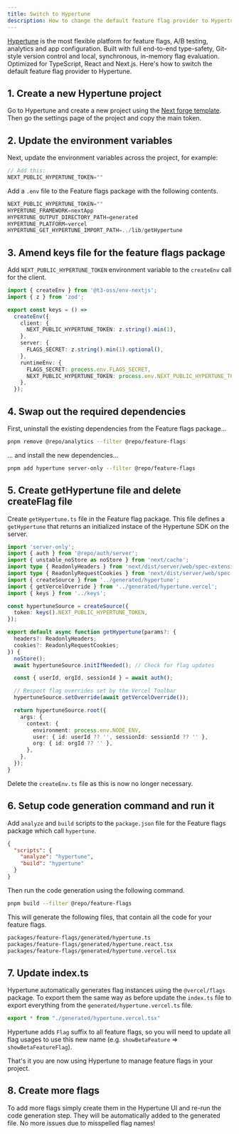 ```yaml
---
title: Switch to Hypertune
description: How to change the default feature flag provider to Hypertune.
---
```


[Hypertune](https://www.hypertune.com/) is the most flexible platform for feature flags, A/B testing, analytics and app configuration. Built with full end-to-end type-safety, Git-style version control and local, synchronous, in-memory flag evaluation. Optimized for TypeScript, React and Next.js. Here's how to switch the default feature flag provider to Hypertune.

## 1. Create a new Hypertune project
Go to Hypertune and create a new project using the [Next forge template](https://app.hypertune.com/?new_project=1&new_project_template=next-forge). Then go the settings page of the project and copy the main token.

## 2. Update the environment variables

Next, update the environment variables across the project, for example:

```js apps/app/.env
// Add this:
NEXT_PUBLIC_HYPERTUNE_TOKEN=""
```

Add a `.env` file to the Feature flags package with the following contents.

```js packages/feature-flags/.env
NEXT_PUBLIC_HYPERTUNE_TOKEN=""
HYPERTUNE_FRAMEWORK=nextApp
HYPERTUNE_OUTPUT_DIRECTORY_PATH=generated
HYPERTUNE_PLATFORM=vercel
HYPERTUNE_GET_HYPERTUNE_IMPORT_PATH=../lib/getHypertune
```

## 3. Amend keys file for the feature flags package

Add `NEXT_PUBLIC_HYPERTUNE_TOKEN` environment variable to the `createEnv` call for the client.

<CodeGroup>

```ts packages/feature-flags/keys.ts {6-8,14}
import { createEnv } from '@t3-oss/env-nextjs';
import { z } from 'zod';

export const keys = () =>
  createEnv({
    client: {
      NEXT_PUBLIC_HYPERTUNE_TOKEN: z.string().min(1),
    },
    server: {
      FLAGS_SECRET: z.string().min(1).optional(),
    },
    runtimeEnv: {
      FLAGS_SECRET: process.env.FLAGS_SECRET,
      NEXT_PUBLIC_HYPERTUNE_TOKEN: process.env.NEXT_PUBLIC_HYPERTUNE_TOKEN,
    },
  });
```

</CodeGroup>

## 4. Swap out the required dependencies

First, uninstall the existing dependencies from the Feature flags package...

```sh Terminal
pnpm remove @repo/analytics --filter @repo/feature-flags
```

... and install the new dependencies...

```sh Terminal
pnpm add hypertune server-only --filter @repo/feature-flags
```

## 5. Create getHypertune file and delete createFlag file

Create `getHypertune.ts` file in the Feature flag package. This file defines a `getHypertune` that returns an initialized instace of the Hypertune SDK on the server.

<CodeGroup>

```ts packages/feature-flags/lib/getHypertune.ts
import 'server-only';
import { auth } from '@repo/auth/server';
import { unstable_noStore as noStore } from 'next/cache';
import type { ReadonlyHeaders } from 'next/dist/server/web/spec-extension/adapters/headers';
import type { ReadonlyRequestCookies } from 'next/dist/server/web/spec-extension/adapters/request-cookies';
import { createSource } from '../generated/hypertune';
import { getVercelOverride } from '../generated/hypertune.vercel';
import { keys } from '../keys';

const hypertuneSource = createSource({
  token: keys().NEXT_PUBLIC_HYPERTUNE_TOKEN,
});

export default async function getHypertune(params?: {
  headers?: ReadonlyHeaders;
  cookies?: ReadonlyRequestCookies;
}) {
  noStore();
  await hypertuneSource.initIfNeeded(); // Check for flag updates

  const { userId, orgId, sessionId } = await auth();

  // Respect flag overrides set by the Vercel Toolbar
  hypertuneSource.setOverride(await getVercelOverride());

  return hypertuneSource.root({
    args: {
      context: {
        environment: process.env.NODE_ENV,
        user: { id: userId ?? '', sessionId: sessionId ?? '' },
        org: { id: orgId ?? '' },
      },
    },
  });
}
```

</CodeGroup>

Delete the `createEnv.ts` file as this is now no longer necessary.


## 6. Setup code generation command and run it

Add `analyze` and `build` scripts to the `package.json` file for the Feature flags package which call `hypertune`. 

```json packages/feature-flags/package.json
{
  "scripts": {
    "analyze": "hypertune",
    "build": "hypertune"
  }
}
```

Then run the code generation using the following command.

```sh Terminal
pnpm build --filter @repo/feature-flags 
```

This will generate the following files, that contain all the code for your feature flags.

```txt
packages/feature-flags/generated/hypertune.ts
packages/feature-flags/generated/hypertune.react.tsx
packages/feature-flags/generated/hypertune.vercel.tsx
```

## 7. Update index.ts

Hypertune automatically generates flag instances using the `@vercel/flags` package. To export them the same way as before update the `index.ts` file to export everything from the `generated/hypertune.vercel.ts` file.

<CodeGroup>

```ts packages/feature-flags/index.ts
export * from "./generated/hypertune.vercel.tsx"
```
</CodeGroup>

Hypertune adds `Flag` suffix to all feature flags, so you will need to update all flag usages to use this new name (e.g. `showBetaFeature` => `showBetaFeatureFlag`). 

That's it you are now using Hypertune to manage feature flags in your project.

## 8. Create more flags

To add more flags simply create them in the Hypertune UI and re-run the code generation step. They will be automatically added to the generated file. No more issues due to misspelled flag names!